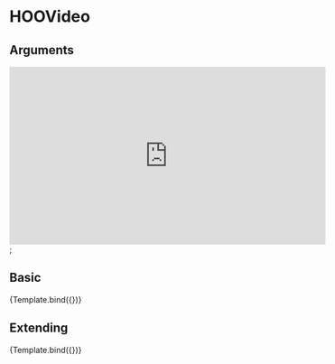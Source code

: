 
<Meta title="Components/Video/HOOVideo" component={HOOVideo} />

# HOOVideo

## Arguments

<ArgTypes of={HOOVideo} />

<iframe width="560" height="315" src="https://www.youtube-nocookie.com/embed/aqz-KE-bpKQ?si&#x3D;jNRCpQW6ukJ1Zunl&amp;autoplay&#x3D;1" title="YouTube video player" frameborder="0" allow="accelerometer; autoplay; clipboard-write; encrypted-media; gyroscope; picture-in-picture; web-share" allowfullscreen loading="lazy"></iframe>
</HOOVideo>;

## Basic
<Canvas>
  <Story 
    name="Basic"
    args = { 
      (function(){
        symset.initSymbols();
        return { overlayIcon: "icon-play-filled", overlayTime: "1:42", thumbnailImageUrl: "https://placekitten.com/320/180", thumbnailImageAlt: "How to make the perfect coffee" };
      })()
    }>
    {Template.bind({})}
  </Story>
</Canvas>

## Extending
<Canvas>
  <Story 
    name="Extending"
    args = { 
      (function(){
        symset.initSymbols();
        return { overlayIcon: "icon-play-filled", overlayTime: "1:42", thumbnailImageUrl: "https://placekitten.com/320/180", thumbnailImageAlt: "How to make the perfect coffee", rootElementAttributes: { style: { border: "10px solid pink" } } };
      })()
    }>
    {Template.bind({})}
  </Story>
</Canvas>